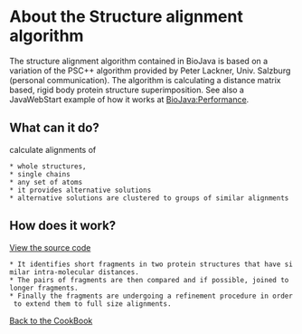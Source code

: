 = About the Structure alignment algorithm =

The structure alignment algorithm contained in BioJava is based on a variation of the PSC++ algorithm provided by Peter Lackner, Univ. Salzburg (personal communication). The algorithm is calculating a distance matrix based, rigid body protein structure superimposition. See also a JavaWebStart example of how it works at [[BioJava:Performance]].

== What can it do? ==

calculate alignments of 
 * whole structures, 
 * single chains
 * any set of atoms
 * it provides alternative solutions
 * alternative solutions are clustered to groups of similar alignments

== How does it work? ==

[http://code.open-bio.org/svnweb/index.cgi/biojava/view/biojava-live/trunk/src/org/biojava/bio/structure/align/StructurePairAligner.java View the source code]

 * It identifies short fragments in two protein structures that have similar intra-molecular distances. 
 * The pairs of fragments are then compared and if possible, joined to longer fragments.
 * Finally the fragments are undergoing a refinement procedure in order to extend them to full size alignments.


[[BioJava:CookBook:PDB:align|Back to the CookBook]]